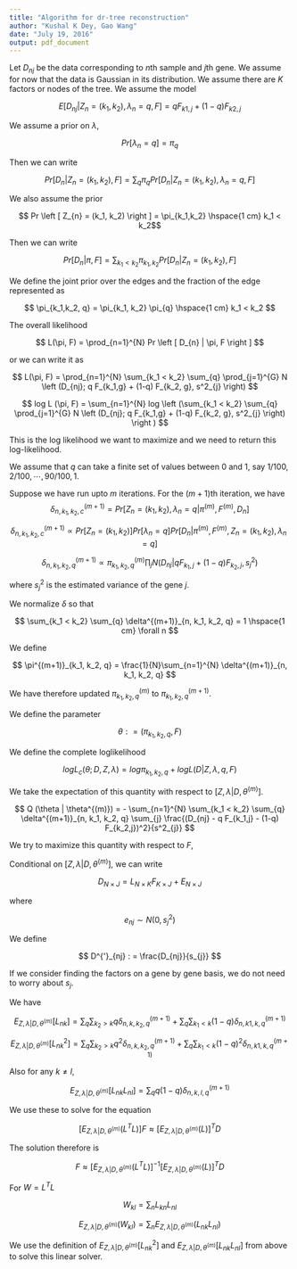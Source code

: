 ```yaml
---
title: "Algorithm for dr-tree reconstruction"
author: "Kushal K Dey, Gao Wang"
date: "July 19, 2016"
output: pdf_document
---
```


Let $D_{nj}$ be the data corresponding to $n$th sample and $j$th gene. We assume for now that the data is Gaussian in its distribution. We assume there are $K$ factors or nodes of the tree. We assume the model 

$$ E \left [ D_{nj} | Z_{n} = (k_1, k_2), \lambda_{n}=q, F \right] = q F_{k1,j} + (1-q) F_{k2,j} $$

We assume a prior on $\lambda$,

$$ Pr \left [ \lambda_{n} = q \right ] = \pi_{q}  $$

Then we can write 

$$ Pr \left [ D_{n} | Z_{n}=(k_1,k_2), F \right ] = \sum_{q} \pi_{q} Pr \left [D_{n} | Z_{n}=(k_1,k_2), \lambda_{n}=q, F \right ] $$

We also assume the prior 

$$ Pr \left [ Z_{n} = (k_1, k_2) \right ] = \pi_{k_1,k_2} \hspace{1 cm} k_1 < k_2$$

Then we can write 

$$ Pr \left [ D_{n} | \pi, F \right ] = \sum_{k_1 < k_2} \pi_{k_1, k_2} Pr \left [ D_{n} | Z_{n}=(k_1,k_2), F \right ] $$

We define the joint prior over the edges and the fraction of the edge represented as 

$$ \pi_{k_1,k_2, q} = \pi_{k_1, k_2} \pi_{q} \hspace{1 cm} k_1 < k_2 $$

The overall likelihood 

$$ L(\pi, F) = \prod_{n=1}^{N} Pr \left [ D_{n} | \pi, F \right ] $$

or we can write it as 

$$ L(\pi, F) = \prod_{n=1}^{N} \sum_{k_1 < k_2} \sum_{q} \prod_{j=1}^{G} N \left (D_{nj}; q F_{k_1,g} + (1-q) F_{k_2, g}, s^2_{j} \right) $$

$$ log L (\pi, F) = \sum_{n=1}^{N} log \left (\sum_{k_1 < k_2} \sum_{q} \prod_{j=1}^{G} N \left (D_{nj}; q F_{k_1,g} + (1-q) F_{k_2, g}, s^2_{j} \right) \right ) $$

This is the log likelihood we want to maximize and we need to return this log-likelihood. 

We assume that $q$ can take a finite set of values between $0$ and $1$, say $1/100, 2/100, \cdots, 90/100, 1$.

Suppose we have run upto $m$ iterations. For the $(m+1)$th iteration, we have 
$$\delta^{(m+1)}_{n, k_1, k_2, c} = Pr \left [ Z_{n} = (k_1, k_2), \lambda_{n} = q | \pi^{(m)}, F^{(m)}, D_{n} \right ] $$

$$\delta^{(m+1)}_{n, k_1, k_2, c} \propto Pr \left [ Z_{n} = (k_1, k_2) \right] Pr \left [ \lambda_{n} = q \right] Pr \left [ D_{n} |  \pi^{(m)}, F^{(m)}, Z_{n}= (k_1, k_2), \lambda_{n}=q \right] $$

$$ \delta^{(m+1)}_{n, k_1, k_2, q} \propto \pi^{(m)}_{k_1,k_2, q} \prod_{j} N \left (D_{nj} | qF_{k_1,j} + (1-q)F_{k_2,j}, s^2_{j} \right) $$

where $s^2_{j}$ is the estimated variance of the gene $j$.

We normalize $\delta$ so that 

$$ \sum_{k_1 < k_2} \sum_{q} \delta^{(m+1)}_{n, k_1, k_2, q} = 1 \hspace{1 cm} \forall n $$

We define 

$$ \pi^{(m+1)}_{k_1, k_2, q} = \frac{1}{N}\sum_{n=1}^{N} \delta^{(m+1)}_{n, k_1, k_2, q} $$


We have therefore updated $\pi^{(m)}_{k_1, k_2, q}$ to $\pi^{(m+1)}_{k_1, k_2, q}$.

We define the parameter 

$$ \theta : = \left (\pi_{k_1,k_2, q}, F \right ) $$

We define the complete loglikelihood 

$$ log L_{c} \left (\theta; D, Z, \lambda \right ) = log \pi_{k_1,k_2, q} + log L (D | Z, \lambda, q, F) $$

We take the expectation of this quantity with respect to $\left [ Z, \lambda | D, \theta^{(m)} \right ]$.

$$ Q (\theta | \theta^{(m)}) = - \sum_{n=1}^{N} \sum_{k_1 < k_2} \sum_{q} \delta^{(m+1)}_{n, k_1, k_2, q}  \sum_{j} \frac{(D_{nj} - q F_{k_1,j} - (1-q) F_{k_2,j})^2}{s^2_{j}} $$

We try to maximize this quantity with respect to $F$, 

Conditional on $\left [ Z, \lambda | D, \theta^{(m)} \right ]$, we can write 

$$ D_{N \times J} = L_{N \times K} F_{K \times J} + E_{N \times J} $$

where 

$$ e_{nj} \sim N(0, s^2_{j}) $$

We define 

$$ D^{'}_{nj} : = \frac{D_{nj}}{s_{j}} $$

If we consider finding the factors on a gene by gene basis, we do not need to worry about $s_j$.

\begin{align*}
L_{nk} & = q \;\; or \;\; (1-q) \hspace{1 cm} \lambda_{n}=q \\
        & = 0 o.w
\end{align*}

We have 

$$ E_{ Z, \lambda | D, \theta^{(m)}} \left [ L_{nk} \right ] = \sum_{q}  \sum_{k_2 > k} q \delta^{(m+1)}_{n,k,k_2, q}  + \sum_{q}  \sum_{k_1 < k} (1-q) \delta^{(m+1)}_{n,k1,k,q}$$

$$ E_{ Z, \lambda | D, \theta^{(m)}} \left [ L^2_{nk} \right ] = \sum_{q}  \sum_{k_2 > k} q^2 \delta^{(m+1)}_{n,k,k_2, q}  + \sum_{q}  \sum_{k_1 < k} (1-q)^2 \delta^{(m+1)}_{n,k1,k,q} $$

Also for any $k \neq l$,

$$ E_{ Z, \lambda | D, \theta^{(m)}} \left [ L_{nk}L_{nl} \right ] =
\sum_{q} q(1-q) \delta^{(m+1)}_{n,k,l,q} $$

We use these to solve for the equation

$$ \left [ E_{ Z, \lambda | D, \theta^{(m)}} \left( L^{T}L \right ) \right ] F \approx \left [ E_{ Z, \lambda | D, \theta^{(m)}} (L) \right] ^{T} D $$

The solution therefore is 

$$ F \approx \left [ E_{ Z, \lambda | D, \theta^{(m)}} \left( L^{T}L \right ) \right]^{-1} \left [ E_{ Z, \lambda | D, \theta^{(m)}} (L) \right]^{T} D $$

For $W = L^{T}L$

$$ W_{kl} = \sum_{n} L_{kn}L_{nl} $$

$$ E_{ Z, \lambda | D, \theta^{(m)}} \left ( W_{kl} \right ) = \sum_{n}  E_{ Z, \lambda | D, \theta^{(m)}} \left ( L_{nk}L_{nl} \right) $$

We use the definition of $E_{ Z, \lambda | D, \theta^{(m)}} \left [ L^2_{nk} \right ]$ and $E_{ Z, \lambda | D, \theta^{(m)}} \left [ L_{nk}L_{nl} \right ]$ from above to solve this linear solver. 













